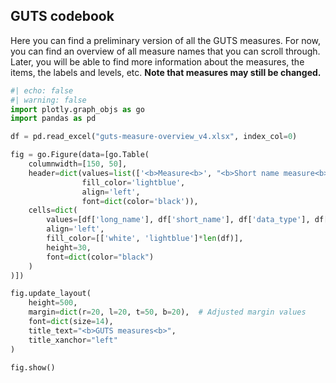 ## GUTS codebook

Here you can find a preliminary version of all the GUTS measures. For now, you can find an overview of all measure names that you can scroll through. Later, you will be able to find more information about the measures, the items, the labels and levels, etc. **Note that measures may still be changed.**

```python
#| echo: false
#| warning: false
import plotly.graph_objs as go
import pandas as pd

df = pd.read_excel("guts-measure-overview_v4.xlsx", index_col=0) 

fig = go.Figure(data=[go.Table(
    columnwidth=[150, 50],
    header=dict(values=list(['<b>Measure<b>', "<b>Short name measure<b>", "<b>Data type<b>", "<b>Cohorts<b>"]),
                fill_color='lightblue',
                align='left',
                font=dict(color='black')),
    cells=dict(
        values=[df['long_name'], df['short_name'], df['data_type'], df['cohort']],
        align='left',
        fill_color=[['white', 'lightblue']*len(df)],
        height=30,
        font=dict(color="black")
    )
)])

fig.update_layout(
    height=500,
    margin=dict(r=20, l=20, t=50, b=20),  # Adjusted margin values
    font=dict(size=14),
    title_text="<b>GUTS measures<b>",
    title_xanchor="left"
)

fig.show()
```
